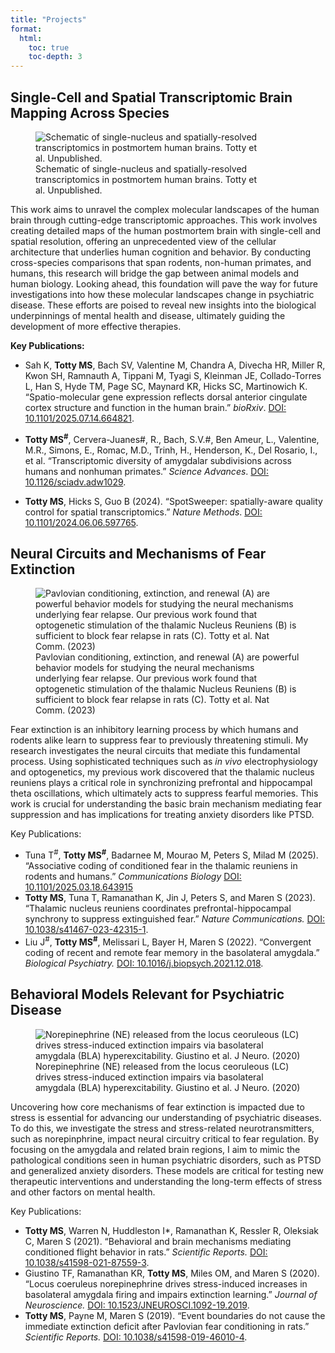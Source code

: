 ```yaml
---
title: "Projects"
format:
  html:
    toc: true
    toc-depth: 3
---
```


## Single-Cell and Spatial Transcriptomic Brain Mapping Across Species
![Schematic of single-nucleus and spatially-resolved transcriptomics in postmortem human brains. Totty et al. Unpublished.](transcriptomics.png)

This work aims to unravel the complex molecular landscapes of the human brain through cutting-edge transcriptomic approaches. This work involves creating detailed maps of the human postmortem brain with single-cell and spatial resolution, offering an unprecedented view of the cellular architecture that underlies human cognition and behavior. By conducting cross-species comparisons that span rodents, non-human primates, and humans, this research will bridge the gap between animal models and human biology. Looking ahead, this foundation will pave the way for future investigations into how these molecular landscapes change in psychiatric disease. These efforts are poised to reveal new insights into the biological underpinnings of mental health and disease, ultimately guiding the development of more effective therapies.

**Key Publications:**

- Sah K, **Totty MS**, Bach SV, Valentine M, Chandra A, Divecha HR, Miller R, Kwon SH, Ramnauth A, Tippani M, Tyagi S, Kleinman JE, Collado-Torres L, Han S, Hyde TM, Page SC, Maynard KR, Hicks SC, Martinowich K. “Spatio-molecular gene expression reflects dorsal anterior cingulate cortex structure and function in the human brain.”  _bioRxiv_. [DOI: 10.1101/2025.07.14.664821](https://www.biorxiv.org/content/10.1101/2025.07.14.664821v1).

- **Totty MS^#^**,  Cervera-Juanes#, R., Bach, S.V.#, Ben Ameur, L., Valentine, M.R., Simons, E., Romac, M.D., Trinh, H., Henderson, K., Del Rosario, I., et al. "Transcriptomic diversity of amygdalar subdivisions across humans and nonhuman primates." _Science Advances_. [DOI: 10.1126/sciadv.adw1029](https://www.science.org/doi/10.1126/sciadv.adw1029).

- **Totty MS**, Hicks S, Guo B (2024). "SpotSweeper: spatially-aware quality control for spatial transcriptomics." _Nature Methods_. [DOI: 10.1101/2024.06.06.597765](https://www.nature.com/articles/s41592-025-02713-3).



## Neural Circuits and Mechanisms of Fear Extinction
![Pavlovian conditioning, extinction, and renewal (A) are powerful behavior models for studying the neural mechanisms underlying fear relapse. Our previous work found that optogenetic stimulation of the thalamic Nucleus Reuniens (B) is sufficient to block fear relapse in rats (C). Totty et al. Nat Comm. (2023)](re_stim.png)

Fear extinction is an inhibitory learning process by which humans and rodents alike learn to suppress fear to previously threatening stimuli. My research investigates the neural circuits that mediate this fundamental process. Using sophisticated techniques such as _in vivo_ electrophysiology and optogenetics, my previous work discovered that the thalamic nucleus reuniens plays a critical role in synchronizing prefrontal and hippocampal theta oscillations, which ultimately acts to suppress fearful memories. This work is crucial for understanding the basic brain mechanism mediating fear suppression and has implications for treating anxiety disorders like PTSD.

Key Publications:

- Tuna T^#^, **Totty MS^#^**, Badarnee M, Mourao M, Peters S, Milad M (2025). "Associative coding of conditioned fear in the thalamic reuniens in rodents and humans." _Communications Biology_ [DOI: 10.1101/2025.03.18.643915](https://www.nature.com/articles/s42003-025-08580-0)
- **Totty MS**, Tuna T, Ramanathan K, Jin J, Peters S, and Maren S (2023). “Thalamic nucleus reuniens coordinates prefrontal-hippocampal synchrony to suppress extinguished fear.” _Nature Communications._ [DOI: 10.1038/s41467-023-42315-1](https://www.nature.com/articles/s41467-023-42315-1).
- Liu J^#^, **Totty MS^#^**, Melissari L, Bayer H, Maren S (2022). “Convergent coding of recent and remote fear memory in the basolateral amygdala.” _Biological Psychiatry._ [DOI: 10.1016/j.biopsych.2021.12.018](https://www.biologicalpsychiatryjournal.com/article/S0006-3223(22)00023-3/fulltext).


## Behavioral Models Relevant for Psychiatric Disease
![Norepinephrine (NE) released from the locus ceoruleous (LC) drives stress-induced extinction impairs via basolateral amygdala (BLA) hyperexcitability. Giustino et al. J Neuro. (2020)](Giustino_etal.png)


Uncovering how core mechanisms of fear extinction is impacted due to stress is essential for advancing our understanding of psychiatric diseases. To do this, we investigate the stress and stress-related neurotransmitters, such as norepinphrine, impact neural circuitry critical to fear regulation. By focusing on the amygdala and related brain regions, I aim to mimic the pathological conditions seen in human psychiatric disorders, such as PTSD and generalized anxiety disorders. These models are critical for testing new therapeutic interventions and understanding the long-term effects of stress and other factors on mental health.


Key Publications:

- **Totty MS**, Warren N, Huddleston I*, Ramanathan K, Ressler R, Oleksiak C, Maren S (2021). “Behavioral and brain mechanisms mediating conditioned flight behavior in rats.” _Scientific Reports._ [DOI: 10.1038/s41598-021-87559-3](https://www.nature.com/articles/s41598-021-87559-3).
- Giustino TF, Ramanathan KR, **Totty MS**, Miles OM, and Maren S (2020). “Locus coeruleus norepinephrine drives stress-induced increases in basolateral amygdala firing and impairs extinction learning.” _Journal of Neuroscience._ [DOI: 10.1523/JNEUROSCI.1092-19.2019](https://www.jneurosci.org/content/40/4/907).
- **Totty MS**, Payne M, Maren S (2019). “Event boundaries do not cause the immediate extinction deficit after Pavlovian fear conditioning in rats.” _Scientific Reports._ [DOI: 10.1038/s41598-019-46010-4](https://www.nature.com/articles/s41598-019-46010-4).

